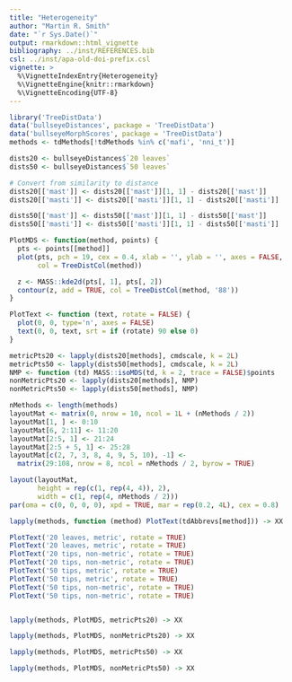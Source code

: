 ```yaml
---
title: "Heterogeneity"
author: "Martin R. Smith"
date: "`r Sys.Date()`"
output: rmarkdown::html_vignette
bibliography: ../inst/REFERENCES.bib
csl: ../inst/apa-old-doi-prefix.csl
vignette: >
  %\VignetteIndexEntry{Heterogeneity}
  %\VignetteEngine{knitr::rmarkdown}
  %\VignetteEncoding{UTF-8}
---
```


```R
library('TreeDistData')
data('bullseyeDistances', package = 'TreeDistData')
data('bullseyeMorphScores', package = 'TreeDistData')
methods <- tdMethods[!tdMethods %in% c('mafi', 'nni_t')]

dists20 <- bullseyeDistances$`20 leaves`
dists50 <- bullseyeDistances$`50 leaves`

# Convert from similarity to distance
dists20[['mast']] <- dists20[['mast']][1, 1] - dists20[['mast']]
dists20[['masti']] <- dists20[['masti']][1, 1] - dists20[['masti']]

dists50[['mast']] <- dists50[['mast']][1, 1] - dists50[['mast']]
dists50[['masti']] <- dists50[['masti']][1, 1] - dists50[['masti']]

PlotMDS <- function(method, points) {
  pts <- points[[method]]
  plot(pts, pch = 19, cex = 0.4, xlab = '', ylab = '', axes = FALSE,
       col = TreeDistCol(method))

  z <- MASS::kde2d(pts[, 1], pts[, 2])
  contour(z, add = TRUE, col = TreeDistCol(method, '88'))
}

PlotText <- function (text, rotate = FALSE) {
  plot(0, 0, type='n', axes = FALSE)
  text(0, 0, text, srt = if (rotate) 90 else 0)
}
```

```R
metricPts20 <- lapply(dists20[methods], cmdscale, k = 2L)
metricPts50 <- lapply(dists50[methods], cmdscale, k = 2L)
NMP <- function (td) MASS::isoMDS(td, k = 2, trace = FALSE)$points
nonMetricPts20 <- lapply(dists20[methods], NMP)
nonMetricPts50 <- lapply(dists50[methods], NMP)
```

```R
nMethods <- length(methods)
layoutMat <- matrix(0, nrow = 10, ncol = 1L + (nMethods / 2))
layoutMat[1, ] <- 0:10
layoutMat[6, 2:11] <- 11:20
layoutMat[2:5, 1] <- 21:24
layoutMat[2:5 + 5, 1] <- 25:28
layoutMat[c(2, 7, 3, 8, 4, 9, 5, 10), -1] <- 
  matrix(29:108, nrow = 8, ncol = nMethods / 2, byrow = TRUE)

layout(layoutMat,
       height = rep(c(1, rep(4, 4)), 2), 
       width = c(1, rep(4, nMethods / 2)))
par(oma = c(0, 0, 0, 0), xpd = TRUE, mar = rep(0.2, 4L), cex = 0.8)

lapply(methods, function (method) PlotText(tdAbbrevs[method])) -> XX

PlotText('20 leaves, metric', rotate = TRUE)
PlotText('20 leaves, metric', rotate = TRUE)
PlotText('20 tips, non-metric', rotate = TRUE)
PlotText('20 tips, non-metric', rotate = TRUE)
PlotText('50 tips, metric', rotate = TRUE)
PlotText('50 tips, metric', rotate = TRUE)
PlotText('50 tips, non-metric', rotate = TRUE)
PlotText('50 tips, non-metric', rotate = TRUE)


lapply(methods, PlotMDS, metricPts20) -> XX

lapply(methods, PlotMDS, nonMetricPts20) -> XX

lapply(methods, PlotMDS, metricPts50) -> XX

lapply(methods, PlotMDS, nonMetricPts50) -> XX
```
